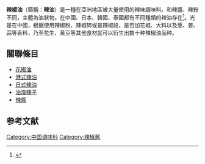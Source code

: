 {{Infobox prepared food
| name             = 辣椒油
| image            = Chilioil.jpg
| image_size       = 250px
| caption          = 
| alternate_name   = 辣油
| country          = 
| region           = 亞洲地區
| creator          = 
| course           = 
| type             = 辛辣調味料、油狀物
| served           = 
| main_ingredient  = 辣椒、食用油
| variations       = 
| calories         = 
| other            = 
}}
{{Chinese
|<!--Note: the following Chinese names are listed in order of prevalence in a Google search-->
|t=辣椒油
|s=辣椒油
|kanji=ラー油
|romaji=rāyu
|hangul=고추기름
|rr=gochu gireum
|mr=kochu kirŭm
|tha=น้ำมันพริก
|vie=ớt sa tế, ớt satế
|Olio di peperoncino
}}
'''辣椒油'''（簡稱：'''辣油'''）是一種在亞洲地區被大量使用的辣味調味料。和辣醬、辣粉不同，主體為油狀物。在中國、日本、韓國、泰國都有不同種類的辣油存在<ref>{{Cite web|url=https://nommagazine.com/尋找全世界嗜辣同好-二十種異國辣醬/|title=尋找全世界嗜辣同好：二十種異國辣醬|accessdate=2016-11-21|publisher=飲食文化}}</ref>。光是在中國，根据使用辣椒粉、辣椒碎或是辣椒段，是否加花椒、大料以及葱、姜、蒜等香料，乃至花生、黄豆等其他食材就可以衍生出数十种辣椒油品种。

==關聯條目==
*[[花椒油|花椒油]]
*[[港式辣油|港式辣油]]
*[[日式辣油|日式辣油]]
*[[油潑辣子|油潑辣子]]
*[[辣醬|辣醬]]

==参考文献==
{{reflist}}

{{辣醬|state=collapsed}}
{{调味品}}
[[Category:中国调味料|Category:中国调味料]]
[[Category:辣椒酱|Category:辣椒酱]]